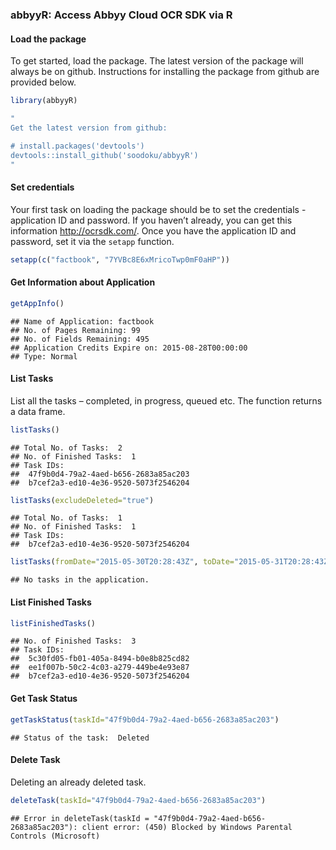 ### abbyyR: Access Abbyy Cloud OCR SDK via R

#### Load the package

To get started, load the package. The latest version of the package will always be on github. Instructions for installing the package from github are provided below.



```r
library(abbyyR)
```


```r
"
Get the latest version from github:

# install.packages('devtools')
devtools::install_github('soodoku/abbyyR')
"
```

#### Set credentials

Your first task on loading the package should be to set the credentials - application ID and password. If you haven't already, you can get this information 
[http://ocrsdk.com/](http://ocrsdk.com/). Once you have the application ID and password, set it via the `setapp` function. 


```r
setapp(c("factbook", "7YVBc8E6xMricoTwp0mF0aHP"))
```

#### Get Information about Application


```r
getAppInfo()
```

```
## Name of Application: factbook
## No. of Pages Remaining: 99
## No. of Fields Remaining: 495
## Application Credits Expire on: 2015-08-28T00:00:00
## Type: Normal
```

#### List Tasks 

List all the tasks -- completed, in progress, queued etc. The function returns a data frame.


```r
listTasks()
```

```
## Total No. of Tasks:  2 
## No. of Finished Tasks:  1 
## Task IDs: 
##  47f9b0d4-79a2-4aed-b656-2683a85ac203
##  b7cef2a3-ed10-4e36-9520-5073f2546204
```

```r
listTasks(excludeDeleted="true")
```

```
## Total No. of Tasks:  1 
## No. of Finished Tasks:  1 
## Task IDs: 
##  b7cef2a3-ed10-4e36-9520-5073f2546204
```

```r
listTasks(fromDate="2015-05-30T20:28:43Z", toDate="2015-05-31T20:28:43Z")
```

```
## No tasks in the application.
```

#### List Finished Tasks


```r
listFinishedTasks()
```

```
## No. of Finished Tasks:  3 
## Task IDs: 
##  5c30fd05-fb01-405a-8494-b0e8b825cd82
##  ee1f007b-50c2-4c03-a279-449be4e93e87
##  b7cef2a3-ed10-4e36-9520-5073f2546204
```

#### Get Task Status


```r
getTaskStatus(taskId="47f9b0d4-79a2-4aed-b656-2683a85ac203")
```

```
## Status of the task:  Deleted
```

#### Delete Task

Deleting an already deleted task.


```r
deleteTask(taskId="47f9b0d4-79a2-4aed-b656-2683a85ac203")
```

```
## Error in deleteTask(taskId = "47f9b0d4-79a2-4aed-b656-2683a85ac203"): client error: (450) Blocked by Windows Parental Controls (Microsoft)
```
